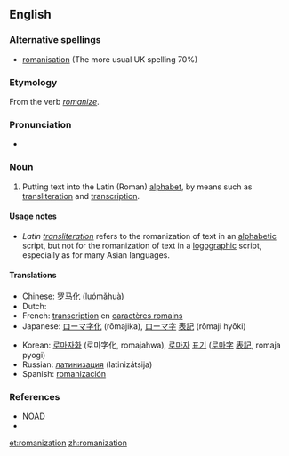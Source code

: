 {{wikipedia}}
==English==

===Alternative spellings===
* [[romanisation]] (The more usual UK spelling 70%)

===Etymology===
From the verb ''[[romanize]]''.

===Pronunciation===
* {{audio|en-us-Romanization.ogg|Audio (US)}}

===Noun===
{{en-noun}}

# Putting text into the Latin (Roman) [[alphabet]], by means such as [[transliteration]] and [[transcription]].

====Usage notes====
* ''Latin [[transliteration]]'' refers to the romanization of text in an [[alphabetic]] script, but not for the romanization of text in a [[logographic]] script, especially as for many Asian languages.

====Translations====
{{trans-top|Putting text into the Latin (Roman) alphabet}}
* Chinese: [[罗马化]] (luómǎhuà)
* Dutch: {{t+|nl|romanisatie|f}}
* French: [[transcription]] en [[caractère romain|caractères romains]]
* Japanese: [[ローマ字化]] (rōmajika), [[ローマ字]] [[表記]] (rōmaji hyōki)
{{trans-mid}}
* Korean: [[로마자화]] (로마字化, romajahwa), [[로마자]] [[표기]] ([[로마字]] [[表記]], romaja pyogi)
* Russian: [[латинизация]] (latinizátsija) {{f}}
* Spanish: [[romanización]] {{f}}
{{trans-bottom}}

===References===
* [[NOAD]]
* {{R:Canadian Oxford 2004|romanize}}

[[et:romanization]]
[[zh:romanization]]